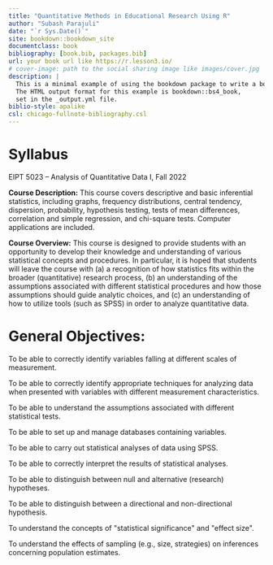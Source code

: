 ```yaml
---
title: "Quantitative Methods in Educational Research Using R"
author: "Subash Parajuli"
date: "`r Sys.Date()`"
site: bookdown::bookdown_site
documentclass: book
bibliography: [book.bib, packages.bib]
url: your book url like https://r.lesson3.io/
# cover-image: path to the social sharing image like images/cover.jpg
description: |
  This is a minimal example of using the bookdown package to write a book.
  The HTML output format for this example is bookdown::bs4_book,
  set in the _output.yml file.
biblio-style: apalike
csl: chicago-fullnote-bibliography.csl
---
```


# Syllabus

EIPT 5023 -- Analysis of Quantitative Data I, Fall 2022

**Course Description:** This course covers descriptive and basic inferential statistics, including graphs, frequency distributions, central tendency, dispersion, probability, hypothesis testing, tests of mean differences, correlation and simple regression, and chi-square tests. Computer applications are included.

**Course Overview:** This course is designed to provide students with an opportunity to develop their knowledge and understanding of various statistical concepts and procedures. In particular, it is hoped that students will leave the course with (a) a recognition of how statistics fits within the broader (quantitative) research process, (b) an understanding of the assumptions associated with different statistical procedures and how those assumptions should guide analytic choices, and (c) an understanding of how to utilize tools (such as SPSS) in order to analyze quantitative data.

# **General Objectives:**

To be able to correctly identify variables falling at different scales of measurement.

To be able to correctly identify appropriate techniques for analyzing data when presented with variables with different measurement characteristics.

To be able to understand the assumptions associated with different statistical tests.

To be able to set up and manage databases containing variables.

To be able to carry out statistical analyses of data using SPSS.

To be able to correctly interpret the results of statistical analyses.

To be able to distinguish between null and alternative (research) hypotheses.

To be able to distinguish between a directional and non-directional hypothesis.

To understand the concepts of \"statistical significance\" and \"effect size\".

To understand the effects of sampling (e.g., size, strategies) on inferences concerning population estimates.
